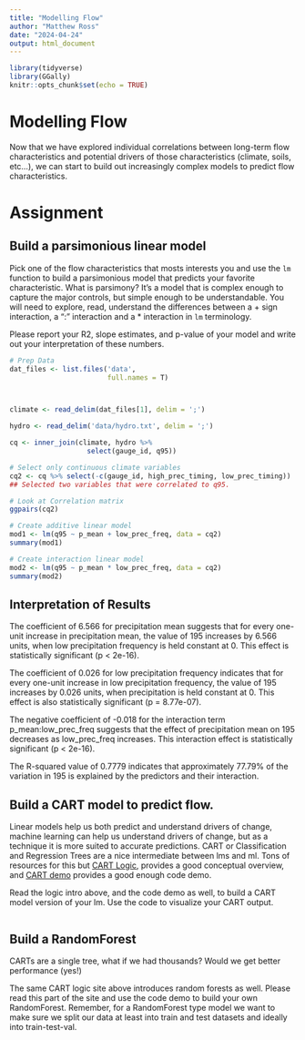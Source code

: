 ```yaml
---
title: "Modelling Flow"
author: "Matthew Ross"
date: "2024-04-24"
output: html_document
---
```


```r

library(tidyverse)
library(GGally)
knitr::opts_chunk$set(echo = TRUE)
```

# Modelling Flow

Now that we have explored individual correlations between long-term flow 
characteristics and potential drivers of those characteristics (climate,
soils, etc...), we can start to build out increasingly complex models
to predict flow characteristics. 

# Assignment


## Build a parsimonious linear model

Pick one of the flow characteristics that mosts interests you and use the `lm`
function to build a parsimonious model that predicts your favorite characteristic. What is parsimony? It's a model that is complex enough to
capture the major controls, but simple enough to be understandable. You
will need to explore, read, understand the differences between a + sign interaction, a ":" interaction and a * interaction in `lm` terminology. 

Please report your R2, slope estimates, and p-value of your model and 
write out your interpretation of these numbers. 

```r
# Prep Data 
dat_files <- list.files('data',
                        full.names = T)



climate <- read_delim(dat_files[1], delim = ';')

hydro <- read_delim('data/hydro.txt', delim = ';')

cq <- inner_join(climate, hydro %>%
                   select(gauge_id, q95))

# Select only continuous climate variables 
cq2 <- cq %>% select(-c(gauge_id, high_prec_timing, low_prec_timing))
## Selected two variables that were correlated to q95. 

# Look at Correlation matrix
ggpairs(cq2)

# Create additive linear model 
mod1 <- lm(q95 ~ p_mean + low_prec_freq, data = cq2)
summary(mod1)

# Create interaction linear model 
mod2 <- lm(q95 ~ p_mean * low_prec_freq, data = cq2)
summary(mod2)

```

## Interpretation of Results   
The coefficient of 6.566 for precipitation mean suggests that for every one-unit increase in precipitation mean, the value of 195 increases by 6.566 units, when low precipitation frequency is held constant at 0. This effect is statistically significant (p < 2e-16).

The coefficient of 0.026 for low precipitation frequency indicates that for every one-unit increase in low precipitation frequency, the value of 195 increases by 0.026 units, when precipitation is held constant at 0. This effect is also statistically significant (p = 8.77e-07).

The negative coefficient of -0.018 for the interaction term p_mean:low_prec_freq suggests that the effect of precipitation mean on 195 decreases as low_prec_freq increases. This interaction effect is statistically significant (p < 2e-16).

The R-squared value of 0.7779 indicates that approximately 77.79% of the variation in 195 is explained by the predictors and their interaction.

 
## Build a CART model to predict flow. 

Linear models help us both predict and understand drivers of change, machine learning can help us understand drivers of change, but as a technique it is 
more suited to accurate predictions. CART or Classification and Regression Trees
are a nice intermediate between lms and ml. Tons of resources for this but
[CART Logic](https://koalaverse.github.io/machine-learning-in-R/decision-trees.html#cart-software-in-r), provides a good conceptual overview, and [CART demo](https://www.statmethods.net/advstats/cart.html) provides a good enough code demo. 

Read the logic intro above, and the code demo as well, to build a CART model 
version of your lm. Use the code to visualize your CART output. 

```r

```


## Build a RandomForest

CARTs are a single tree, what if we had thousands? Would we get better performance (yes!)

The same CART logic site above introduces random forests as well. Please 
read this part of the site and use the code demo to build your own RandomForest.
Remember, for a RandomForest type model we want to make sure we split our data
at least into train and test datasets and ideally into train-test-val. 




```r

```

